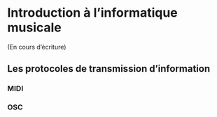 # Introduction à l'informatique musicale

(En cours d'écriture)

## Les protocoles de transmission d'information

### MIDI

### OSC